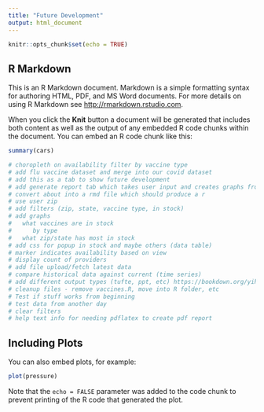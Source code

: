 ```yaml
---
title: "Future Development"
output: html_document
---
```


```r
knitr::opts_chunk$set(echo = TRUE)
```

## R Markdown

This is an R Markdown document. Markdown is a simple formatting syntax for authoring HTML, PDF, and MS Word documents. For more details on using R Markdown see <http://rmarkdown.rstudio.com>.

When you click the **Knit** button a document will be generated that includes both content as well as the output of any embedded R code chunks within the document. You can embed an R code chunk like this:

```r
summary(cars)

# choropleth on availability filter by vaccine type
# add flu vaccine dataset and merge into our covid dataset
# add this as a tab to show future development
# add generate report tab which takes user input and creates graphs from it
# convert about into a rmd file which should produce a r
# use user zip
# add filters (zip, state, vaccine type, in stock)
# add graphs
#   what vaccines are in stock
#      by type
#   what zip/state has most in stock
# add css for popup in stock and maybe others (data table)
# marker indicates availability based on view
# display count of providers
# add file upload/fetch latest data
# compare historical data against current (time series)
# add different output types (tufte, ppt, etc) https://bookdown.org/yihui/rmarkdown/tufte-handouts.html
# cleanup files - remove vaccines.R, move into R folder, etc
# Test if stuff works from beginning
# test data from another day
# clear filters
# help text info for needing pdflatex to create pdf report
```

## Including Plots

You can also embed plots, for example:

```r
plot(pressure)
```

Note that the `echo = FALSE` parameter was added to the code chunk to prevent printing of the R code that generated the plot.
